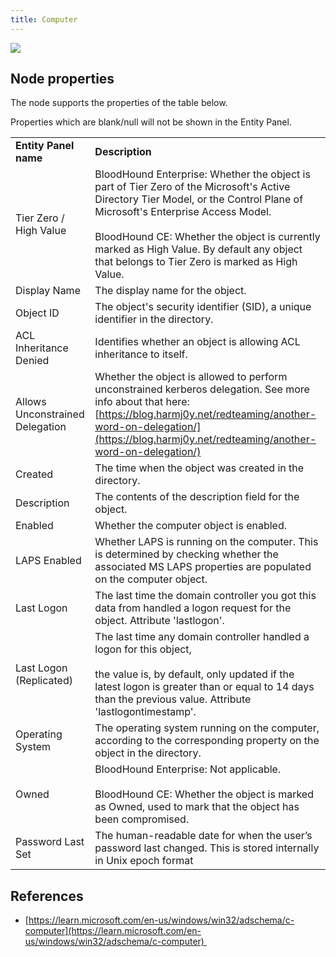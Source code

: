 ```yaml
---
title: Computer
---
```


<img src="/assets/community-edition-pill-tag.svg"/> 

## Node properties

The node supports the properties of the table below.

<Note>
Properties which are blank/null will not be shown in the Entity Panel.
</Note>

|     |     |
| --- | --- |
| **Entity Panel name** | **Description** |
| Tier Zero / High Value | BloodHound Enterprise: Whether the object is part of Tier Zero of the Microsoft's Active Directory Tier Model, or the Control Plane of Microsoft's Enterprise Access Model.  <br/>  <br/>BloodHound CE: Whether the object is currently marked as High Value. By default any object that belongs to Tier Zero is marked as High Value. |
| Display Name | The display name for the object. |
| Object ID | The object's security identifier (SID), a unique identifier in the directory. |
| ACL Inheritance Denied | Identifies whether an object is allowing ACL inheritance to itself. |
| Allows Unconstrained Delegation | Whether the object is allowed to perform unconstrained kerberos delegation. See more info about that here: [https://blog.harmj0y.net/redteaming/another-word-on-delegation/](https://blog.harmj0y.net/redteaming/another-word-on-delegation/) |
| Created | The time when the object was created in the directory. |
| Description | The contents of the description field for the object. |
| Enabled | Whether the computer object is enabled. |
| LAPS Enabled | Whether LAPS is running on the computer. This is determined by checking whether the associated MS LAPS properties are populated on the computer object. |
| Last Logon | The last time the domain controller you got this data from handled a logon request for the object. Attribute 'lastlogon'. |
| Last Logon (Replicated) | The last time any domain controller handled a logon for this object,<br/><br/>the value is, by default, only updated if the latest logon is greater than or equal to 14 days than the previous value. Attribute 'lastlogontimestamp'. |
| Operating System | The operating system running on the computer, according to the corresponding property on the object in the directory. |
| Owned | BloodHound Enterprise: Not applicable.  <br/>  <br/>BloodHound CE: Whether the object is marked as Owned, used to mark that the object has been compromised. |
| Password Last Set | The human-readable date for when the user’s password last changed. This is stored internally in Unix epoch format |

## References

* [https://learn.microsoft.com/en-us/windows/win32/adschema/c-computer](https://learn.microsoft.com/en-us/windows/win32/adschema/c-computer) 

